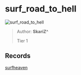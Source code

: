
# surf_road_to_hell

![surf_road_to_hell](https://raw.githubusercontent.com/Sayt123/SurfMapPics/Maps-and-bonuses/csgo/surf_road_to_hell.jpg)

> Author: **SkariZ^**
>
> Tier 1

## Records

[surfheaven](https://surfheaven.eu/map/surf_road_to_hell)

